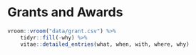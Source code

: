 
# Grants and Awards

```{r}
vroom::vroom("data/grant.csv") %>%
    tidyr::fill(-why) %>%
    vitae::detailed_entries(what, when, with, where, why)
```
